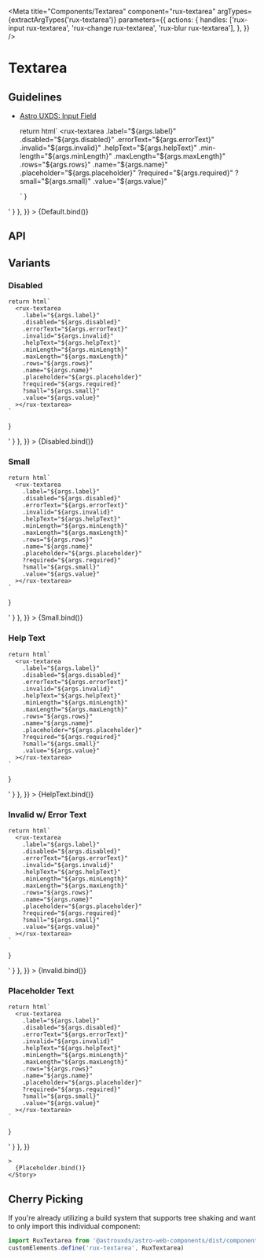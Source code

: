 
<Meta
    title="Components/Textarea"
    component="rux-textarea"
    argTypes={extractArgTypes('rux-textarea')}
     parameters={{
       actions: {
        handles: ['rux-input rux-textarea', 'rux-change rux-textarea', 'rux-blur rux-textarea'],
      },
    }}
/>

# Textarea

## Guidelines

-   [Astro UXDS: Input Field](https://www.astrouxds.com/components/input-field/)


    return html`
      <rux-textarea
        .label="${args.label}"
        .disabled="${args.disabled}"
        .errorText="${args.errorText}"
        .invalid="${args.invalid}"
        .helpText="${args.helpText}"
        .min-length="${args.minLength}"
        .maxLength="${args.maxLength}"
        .rows="${args.rows}"
        .name="${args.name}"
        .placeholder="${args.placeholder}"
        ?required="${args.required}"
        ?small="${args.small}"
        .value="${args.value}"
      ></rux-textarea>
    `
}

<Canvas>
    <Story
      name="Default"
      args={{
        label: 'Textarea label',
      }}
      parameters={{
            docs: { source: { code: '<rux-textarea label="Textarea label"></rux-textarea>' } },
        }}
    >
      {Default.bind()}
    </Story>
</Canvas>




## API

<ArgsTable of="rux-textarea" />

## Variants

### Disabled

    return html`
      <rux-textarea
        .label="${args.label}"
        .disabled="${args.disabled}"
        .errorText="${args.errorText}"
        .invalid="${args.invalid}"
        .helpText="${args.helpText}"
        .minLength="${args.minLength}"
        .maxLength="${args.maxLength}"
        .rows="${args.rows}"
        .name="${args.name}"
        .placeholder="${args.placeholder}"
        ?required="${args.required}"
        ?small="${args.small}"
        .value="${args.value}"
      ></rux-textarea>
    `
}

<Canvas>
    <Story
      name="Disabled"
      args={{
        label: 'Disabled textarea',
        disabled: true,
      }}
      parameters={{
            docs: { source: { code: '<rux-textarea label="Disabled textarea" disabled></rux-textarea>' } },
        }}
    >
      {Disabled.bind()}
    </Story>
</Canvas>

### Small

    return html`
      <rux-textarea
        .label="${args.label}"
        .disabled="${args.disabled}"
        .errorText="${args.errorText}"
        .invalid="${args.invalid}"
        .helpText="${args.helpText}"
        .minLength="${args.minLength}"
        .maxLength="${args.maxLength}"
        .rows="${args.rows}"
        .name="${args.name}"
        .placeholder="${args.placeholder}"
        ?required="${args.required}"
        ?small="${args.small}"
        .value="${args.value}"
      ></rux-textarea>
    `
}

<Canvas>
    <Story
      name="Small"
      args={{
        label: 'Small Textarea',
        small: true,
      }}
      parameters={{
            docs: { source: { code: '<rux-textarea label="Small Textarea" small></rux-textarea>' } },
        }}
    >
      {Small.bind()}
    </Story>
</Canvas>

### Help Text

    return html`
      <rux-textarea
        .label="${args.label}"
        .disabled="${args.disabled}"
        .errorText="${args.errorText}"
        .invalid="${args.invalid}"
        .helpText="${args.helpText}"
        .minLength="${args.minLength}"
        .maxLength="${args.maxLength}"
        .rows="${args.rows}"
        .name="${args.name}"
        .placeholder="${args.placeholder}"
        ?required="${args.required}"
        ?small="${args.small}"
        .value="${args.value}"
      ></rux-textarea>
    `
}

<Canvas>
    <Story
      name="Help Text"
      args={{
        label: 'Help text',
        helpText: 'Help text',
        type: 'text'
      }}
      parameters={{
            docs: { source: { code: '<rux-textarea label="Help text" help-text="Help text"></rux-textarea>' } },
        }}
    >
      {HelpText.bind()}
    </Story>
</Canvas>


### Invalid w/ Error Text

    return html`
      <rux-textarea
        .label="${args.label}"
        .disabled="${args.disabled}"
        .errorText="${args.errorText}"
        .invalid="${args.invalid}"
        .helpText="${args.helpText}"
        .minLength="${args.minLength}"
        .maxLength="${args.maxLength}"
        .rows="${args.rows}"
        .name="${args.name}"
        .placeholder="${args.placeholder}"
        ?required="${args.required}"
        ?small="${args.small}"
        .value="${args.value}"
      ></rux-textarea>
    `
}

<Canvas>
    <Story
      name="Invalid"
      args={{
        invalid: true,
        errorText: 'Field is required',
        label: 'Textarea Field',
      }}
      parameters={{
          docs: { source: { code: '<rux-textarea label="Textarea Field" error-text="Field is required" invalid></rux-textarea>' } },
        }}
    >
      {Invalid.bind()}
    </Story>
</Canvas>

### Placeholder Text

    return html`
      <rux-textarea
        .label="${args.label}"
        .disabled="${args.disabled}"
        .errorText="${args.errorText}"
        .invalid="${args.invalid}"
        .helpText="${args.helpText}"
        .minLength="${args.minLength}"
        .maxLength="${args.maxLength}"
        .rows="${args.rows}"
        .name="${args.name}"
        .placeholder="${args.placeholder}"
        ?required="${args.required}"
        ?small="${args.small}"
        .value="${args.value}"
      ></rux-textarea>
    `
}

<Canvas>
    <Story
      name="Placeholder"
      args={{
        label: 'Placeholder Text',
        placeholder: 'Placeholder'
      }}
      parameters={{
        docs: { source: { code: '<rux-textarea label="Placeholder Text" placeholder="Placeholder"></rux-textarea>' } },
      }}
      
    >
      {Placeholder.bind()}
    </Story>
</Canvas>

## Cherry Picking

If you're already utilizing a build system that supports tree shaking and want to only import this individual component:

```js
import RuxTextarea from '@astrouxds/astro-web-components/dist/components/rux-textarea.js'
customElements.define('rux-textarea', RuxTextarea)
```
